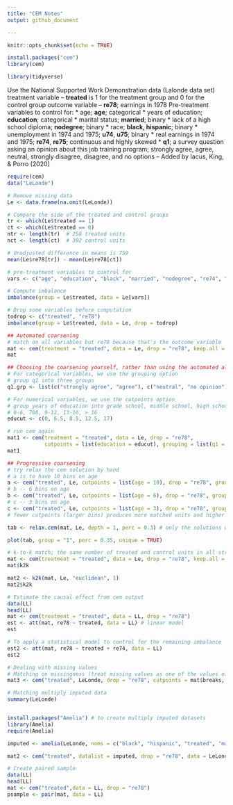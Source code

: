 ```yaml
---
title: "CEM Notes"
output: github_document

---
```


```r
knitr::opts_chunk$set(echo = TRUE)

```

```r
install.packages("cem")
library(cem)

library(tidyverse)
```

Use the National Supported Work Demonstration data (Lalonde data set)
treatment variable -- **treated** is 1 for the treatment group and 0 for the control group
outcome variable -- **re78**; earnings in 1978
Pre-treatment variables to control for:
* age; **age**; categorical
* years of education; **education**; categorical
* marital status; **married**; binary
* lack of a high school diploma; **nodegree**; binary
* race; **black, hispanic**; binary
* unemployment in 1974 and 1975; **u74**, **u75**; binary
* real earnings in 1974 and 1975; **re74**, **re75**; continuous and highly skewed
* **q1**; a survey question asking an opinion about this job training program; strongly agree, agree, neutral, strongly disagree, disagree, and no options
  -- Added by Iacus, King, & Porro (2020)

```r
require(cem)
data("LeLonde")

# Remove missing data
Le <- data.frame(na.omit(LeLonde))

# Compare the side of the treated and control groups
tr <- which(Le$treated == 1)
ct <- which(Le$treated == 0)
ntr <- length(tr)  # 258 treated units
nct <- length(ct)  # 392 control units

# Unadjusted difference in means is 759
mean(Le$re78[tr]) - mean(Le$re78[ct])

# pre-treatment variables to control for
vars <- c("age", "education", "black", "married", "nodegree", "re74", "re75", "hispanic", "u74", "u75","q1")

# Compute imbalance 
imbalance(group = Le$treated, data = Le[vars])

# Drop some variables before computation
todrop <- c("treated", "re78")
imbalance(group = Le$treated, data = Le, drop = todrop)

## Automated coarsening
# match on all variables but re78 because that's the outcome variable
mat <- cem(treatment = "treated", data = Le, drop = "re78", keep.all = TRUE)
mat

## Choosing the coarsening yourself, rather than using the automated algorithm
# For categorical variables, we use the grouping option
# group q1 into three groups
q1.grp <- list(c("strongly agree", "agree"), c("neutral", "no opinion"), c("strongly disagree", "disagree"))

# For numerical variables, we use the cutpoints option
# group years of education into grade school, middle school, high school, college, and graduate school
# 0-6, 708, 9-12, 13-16, > 16
educut <- c(0, 6.5, 8.5, 12.5, 17)

# run cem again
mat1 <- cem(treatment = "treated", data = Le, drop = "re78",
            cutpoints = list(education = educut), grouping = list(q1 = q1.grp))
mat1

## Progressive coarsening
# try relax the cem solution by hand
# a is to have 10 bins on age
a <- cem("treated", Le, cutpoints = list(age = 10), drop = "re78", grouping = list(q1 = q1.grp))
# b -- 6 bins on age
b <- cem("treated", Le, cutpoints = list(age = 6), drop = "re78", grouping = list(q1 = q1.grp))
# c -- 3 bins on age
c <- cem("treated", Le, cutpoints = list(age = 3), drop = "re78", grouping = list(q1 = q1.grp))
# fewer cutpoints (larger bins) produces more matched units and higher maximum

tab <- relax.cem(mat, Le, depth = 1, perc = 0.3) # only the solutions with at least 30% of the units are matched

plot(tab, group = "1", perc = 0.35, unique = TRUE)

# k-to-k match; the same number of treated and control units in all strata
mat <- cem(treatment = "treated", data = Le, drop = "re78", keep.all = TRUE)
mat$k2k

mat2 <- k2k(mat, Le, "euclidean", 1)
mat2$k2k

# Estimate the causal effect from cem output
data(LL)
head(LL)
mat <- cem(treatment = "treated", data = LL, drop = "re78")
est <- att(mat, re78 ~ treated, data = LL) # linear model
est

# To apply a statistical model to control for the remaining imbalance
est2 <- att(mat, re78 ~ treated + re74, data = LL)
est2

# Dealing with missing values
# Matching on missingness (treat missing values as one of the values of the variables)
mat3 <- cem("treated", LeLonde, drop = "re78", cutpoints = mat$breaks, grouping = list(q1 = q1.grp))

# Matching multiply imputed data
summary(LeLonde)


install.packages("Amelia") # to create multiply imputed datasets
library(Amelia)
require(Amelia)

imputed <- amelia(LeLonde, noms = c("black", "hispanic", "treated", "married", "nodegree", "u74", "u75", "q1"))

mat2 <- cem("treated", datalist = imputed, drop = "re78", data = LeLonde, grouping = list(q1 = q1.grp))

# Create paired sample
data(LL)
head(LL)
mat <- cem("treated",data = LL, drop = "re78")
psample <- pair(mat, data = LL)
```

